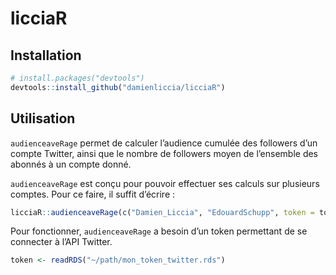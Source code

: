 licciaR
================

## Installation

``` r
# install.packages("devtools")
devtools::install_github("damienliccia/licciaR")
```
## Utilisation

`audienceaveRage` permet de calculer l'audience cumulée des followers d'un compte Twitter, ainsi que le nombre de followers moyen de l'ensemble des abonnés à un compte donné.

`audienceaveRage` est conçu pour pouvoir effectuer ses calculs sur plusieurs comptes. Pour ce faire, il suffit d'écrire :

```r
licciaR::audienceaveRage(c("Damien_Liccia", "EdouardSchupp", token = token))
```

Pour fonctionner, `audienceaveRage` a besoin d'un token permettant de se connecter à l'API Twitter.

```r
token <- readRDS("~/path/mon_token_twitter.rds")
```
